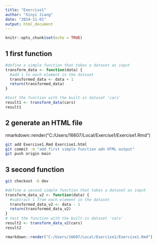 ```yaml
---
title: "Exercise1"
author: "Xinyi Jiang"
date: "2024-11-01"
output: html_document
---
```


```r
knitr::opts_chunk$set(echo = TRUE)
```

## 1 first function
```r
#define a simple function that takes a dataset as input
transform_data <- function(data) {
  #add 1 to each element in the dataset
  transformed_data <- data + 1
  return(transformed_data)
}

#test the function with the built-in dataset 'cars'
result1 <- transform_data(cars)
result1
```

## 2 generate an HTML file
   rmarkdown::render("C:/Users/16607/Local/Exercise1/Exercise1.Rmd")

```bash
git add Exercise1.Rmd Exercise1.html
git commit -m "add first simple function adn HTML output"
git push origin main
```

## 3 second function
```bash
git checkout -b dev
```

```r
#define a second simple function that takes a dataset as input
transform_data_v2 <- function(data) {
  #subtract 1 from each element in the dataset
  transformed_data_v2 <- data - 1
  return(transformed_data_v2)
}
# test the function with the built-in dataset 'cars'
result2 <- transform_data_v2(cars)
result2
```

```R
rmarkdown::render("C:/Users/16607/Local/Exercise1/Exercise1.Rmd")
```


